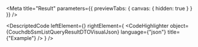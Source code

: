 
<Meta title="Result" parameters={{ previewTabs: { canvas: { hidden: true } } }} />

<DescriptedCode
  leftElement={<CouchdbSsmListQueryResultDTODesc />}
  rightElement={
    <CodeHighlighter
      object={CouchdbSsmListQueryResultDTOVisualJson}
      language={"json"}
      title={"Example"}
    />
  }
/>
